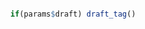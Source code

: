 
<!-- PAGE 1: Headers, table and boxplots -->



<!-- tikzpictures are finicky but allow you to be precise about document placement -->

<!-- 
NOTE: 
This block is a MARKDOWN comment block. But markdown isn't recognized when it's embedded inside latex code.
So any markdown between latex code blocks which \begin{...} and \end{...} won't work, including comments
So when commenting between \begin{...} and \end{...}, use either latex comments (%) or line r comments: `r #Comment`

This code below uses inline R input to be dynamic AND for comments 
-->

```r


```

\begin{tikzpicture}

  `r  # Top blue bar with title and gold line`
  \fill[blue] (current page.north west) rectangle ([yshift = -2.1cm]current page.north east);
  \fill[gold] ([yshift = -2.1cm]current page.north west) rectangle ([yshift = -2.25cm]current page.north east);
  \node[below right = 0.2cm and 0.5cm of current page.north west]{\includegraphics[width = 4.25cm]{`r logo`}};

  `r  # Title and Aquifer number`
  \node[below = 0.5cm of current page.north, white, font = \Huge\bf] (num) {`r aq$title`};
  \node[below = 0.15cm of num, white, font = \Large\bf] {`r aq$subtitle`};

  `r # Map figure`
  \node[below = 2.6cm of current page.north] (map) {\includegraphics{`r here(figs_p1$maps)`}};
  
  `r # Boxplots`
  \node[below = 0.25cm of map.south east, anchor = north east] (third) {\includegraphics[width = 0.175\paperwidth]{`r here(figs_p1$well_depth)`}};
  \node[left = 0cm of third.north west, anchor = north east] (second) {\includegraphics[width = 0.175\paperwidth]{`r here(figs_p1$water_depth)`}};
  \node[left = 0cm of second.north west, anchor = north east] (first) {\includegraphics[width = 0.175\paperwidth]{`r here(figs_p1$well_yield)`}};

  `r # Aquifer Description`
  \node[below = 0.35cm of map.south west, anchor = north west, align = left, text width = 8cm] (desc) {`r aq$desc`};

  `r # Aquifer Table`
  \node[below left = 0.3cm and 0.1cm of desc.south west, anchor = north west]{\renewcommand{\arraystretch}{1.25} `r table`};

  `r # Add legal disclaimer to bottom`
  \node[above right = 0.97cm and 0.8cm of current page.south west, align = left, text width = 20cm, font = \scriptsize] {\textbf{Disclaimer:} Use of information from Aquifer factsheets (accessed by BC government website) is subject to limitation of liability provisions (further described on that website).  That information is provided by the BC government as a public service on an “as is” basis, without warranty of any kind, whether express or implied, and its use is at your own risk.  Under no circumstances will the BC government, or its staff, agents and contractors, be responsible or liable to any person or business entity, for any direct, indirect, special, incidental, consequential or any other loss or damages to any person or business entity based on this factsheet or any use of information from it.};

  `r # Add link to methods`
 \node[above right = 0.58cm and 0.8cm of current page.south west, align = left, font = \scriptsize] {Detailed methods for all figures are described in the companion document (\link{`r companion_link`}{Aquifer Factsheet - Companion Document.pdf}).};
 
 `r # Add link to Aquifer Summary Page`
 \node[above right = 0.25cm and 0.8cm of current page.south west, align = left, font = \scriptsize] {Factsheet generated: `r as.character(Sys.Date())`. Aquifers online: \link{https://apps.nrs.gov.bc.ca/gwells/aquifers }{https://apps.nrs.gov.bc.ca/gwells/aquifers}.};


\end{tikzpicture}

<!-- License information, this can be updated later to be dynamic (i.e. based on a parameter) -->

<!-- \begin{tikzpicture}[remember picture, overlay, inner sep = 5pt, line width=0pt] -->
<!--   \node[above right = 3cm and 2cm of current page.south west, fill = blue, text = white](license){Licensed Groundwater Use Summarized by Type}; -->
<!--   \node[below = 0.1cm of license, font = \it]{*Pending data layer availability*}; -->
<!-- \end{tikzpicture} -->


<!-- Now all the tikzpictures are in place, just need to add table into blank spot -->

<!-- Add vertical space to push table down into position -->
\vspace{16cm}

<!-- Add some padding between rows in the table (here 1.25 means 125% of original spacing) -->



<!-- Add draft watermark -->
```r
  if(params$draft) draft_tag()
```

